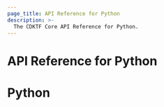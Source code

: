 ```yaml
---
page_title: API Reference for Python
description: >-
  The CDKTF Core API Reference for Python.
---
```


<!-- This file is generated through yarn generate-docs -->

# API Reference for Python

  # Python <a name="Python" id="Python"></a>
  
